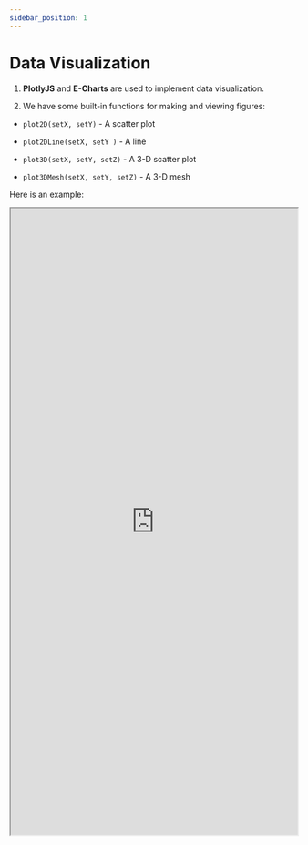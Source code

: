 ```yaml
---
sidebar_position: 1
---
```


# Data Visualization

1. **PlotlyJS** and **E-Charts** are used to implement data visualization.

2. We have some built-in functions for making and viewing figures:

- `plot2D(setX, setY)` - A scatter plot

- `plot2DLine(setX, setY )` - A line

- `plot3D(setX, setY, setZ)` - A 3-D scatter plot

- `plot3DMesh(setX, setY, setZ)` - A 3-D mesh

Here is an example:

<iframe src="https://hlab.app/s/docs/datavisualization_hbook"
    width="100%"
    height="1100px"/>

---

:::tip

For more ways to view data, visit [PlotlyJS](https://plotly.com/javascript/)

Then use our built-in function `draw(data, layout)` in conjunction with PlotlyJS

:::

---
